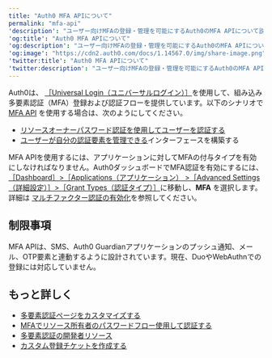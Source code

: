 ```yaml
---
title: "Auth0 MFA APIについて"
permalink: "mfa-api"
'description': "ユーザー向けMFAの登録・管理を可能にするAuth0のMFA APIについて説明します。"
'og:title': "Auth0 MFA APIについて"
'og:description': "ユーザー向けMFAの登録・管理を可能にするAuth0のMFA APIについて説明します。"
'og:image': "https://cdn2.auth0.com/docs/1.14567.0/img/share-image.png"
'twitter:title': "Auth0 MFA APIについて"
'twitter:description': "ユーザー向けMFAの登録・管理を可能にするAuth0のMFA APIについて説明します。"
---
```


Auth0は、 [［Universal Login（ユニバーサルログイン）］](/ja-jp/authenticate/login/auth0-universal-login)を使用して、組み込み多要素認証（<Tooltip data-tooltip-id="react-containers-DefinitionTooltip-0" href="/ja-jp/glossary?term=multifactor-authentication" tip="多要素認証（MFA）: ユーザー名とパスワードに加えて、SMS経由のコードなどの要素を使用するユーザー認証プロセス。" cta="用語集の表示">MFA</Tooltip>）登録および認証フローを提供しています。以下のシナリオで[MFA API](/ja-jp/api/authentication#multi-factor-authentication) を使用する場合は、次のようにしてください。

* [リソースオーナーパスワード認証を使用してユーザーを認証する](/ja-jp/secure/multi-factor-authentication/authenticate-using-ropg-flow-with-mfa)
* [ユーザーが自分の認証要素を管理できる](/ja-jp/secure/multi-factor-authentication/manage-mfa-auth0-apis/manage-authenticator-factors-mfa-api)インターフェースを構築する

MFA APIを使用するには、アプリケーションに対してMFAの付与タイプを有効にしなければなりません。Auth0ダッシュボードでMFA認証を有効にするには、[［Dashboard］>［Applications（アプリケーション） >［Advanced Settings（詳細設定）］>［Grant Types（認証タイプ）］](https://manage.auth0.com/#/applications)に移動し、**MFA** を選択します。詳細は [マルチファクター認証の有効化](/ja-jp/secure/multi-factor-authentication/enable-mfa)を参照してください。

## 制限事項

MFA APIは、SMS、Auth0 Guardianアプリケーションのプッシュ通知、メール、OTP要素と連動するように設計されています。現在、DuoやWebAuthnでの登録には対応していません。

## もっと詳しく

* [多要素認証ページをカスタマイズする](/ja-jp/secure/multi-factor-authentication/customize-mfa)
* [MFAでリソース所有者のパスワードフロー使用して認証する](/ja-jp/secure/multi-factor-authentication/authenticate-using-ropg-flow-with-mfa)
* [多要素認証の開発者リソース](/ja-jp/secure/multi-factor-authentication/multi-factor-authentication-developer-resources)
* [カスタム登録チケットを作成する](/ja-jp/secure/multi-factor-authentication/multi-factor-authentication-developer-resources/create-custom-enrollment-tickets)